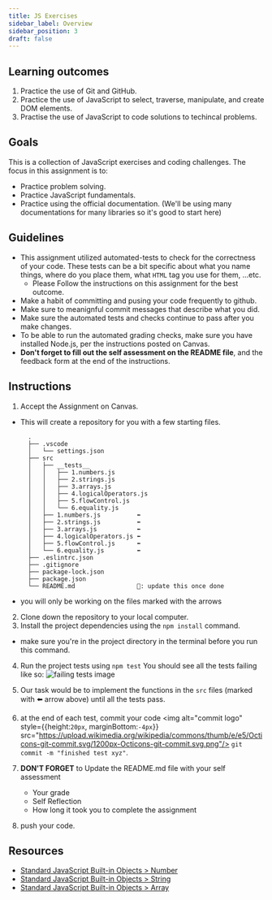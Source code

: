 ```yaml
---
title: JS Exercises
sidebar_label: Overview
sidebar_position: 3
draft: false
---
```

## Learning outcomes
1. Practice the use of Git and GitHub.
2. Practice the use of JavaScript to select, traverse, manipulate, and create DOM elements.
3. Practise the use of JavaScript to code solutions to techincal problems.

## Goals
This is a collection of JavaScript exercises and coding challenges. The focus in this assignment is to:
- Practice problem solving.
- Practice JavaScript fundamentals.
- Practice using the official documentation. (We'll be using many documentations for many libraries so it's good to start here)


## Guidelines
* This assignment utilized automated-tests to check for the correctness of your code. These tests can be a bit specific about what you name things, where do you place them, what `HTML` tag you use for them, ...etc.
  * Please Follow the instructions on this assignment for the best outcome.
* Make a habit of committing and pusing your code frequently to github.
* Make sure to meanignful commit messages that describe what you did.
* Make sure the automated tests and checks continue to pass after you make changes.
* To be able to run the automated grading checks, make sure you have installed Node.js, per the instructions posted on Canvas.
* **Don't forget to fill out the self assessment on the README file**, and the feedback form at the end of the instructions.

## Instructions
1. Accept the Assignment on Canvas.
  * This will create a repository for you with a few starting files.
    ```
      .
      ├── .vscode
      │   └── settings.json
      ├── src
      │   ├── __tests__
      │   │   ├── 1.numbers.js
      │   │   ├── 2.strings.js
      │   │   ├── 3.arrays.js
      │   │   ├── 4.logicalOperators.js
      │   │   ├── 5.flowControl.js
      │   │   └── 6.equality.js
      │   ├── 1.numbers.js          ⬅️
      │   ├── 2.strings.js          ⬅️
      │   ├── 3.arrays.js           ⬅️
      │   ├── 4.logicalOperators.js ⬅️
      │   ├── 5.flowControl.js      ⬅️
      │   └── 6.equality.js         ⬅️
      ├── .eslintrc.json
      ├── .gitignore
      ├── package-lock.json
      ├── package.json
      └── README.md                 🔼: update this once done
    ```
  * you will only be working on the files marked with the arrows
2. Clone down the repository to your local computer.
3. Install the project dependencies using the `npm install` command.
  * make sure you're in the project directory in the terminal before you run this command.
4. Run the project tests using `npm test`
  You should see all the tests failing like so:
  ![failing tests image](assets/failing_tests.png)

5. Our task would be to implement the functions in the `src` files (marked with ⬅️ arrow above) until all the tests pass.
6. at the end of each test, commit your code <img alt="commit logo" style={{height:`20px`, marginBottom:`-4px`}} src="https://upload.wikimedia.org/wikipedia/commons/thumb/e/e5/Octicons-git-commit.svg/1200px-Octicons-git-commit.svg.png"/> `git commit -m "finished test xyz"`.

7. **DON'T FORGET** to Update the README.md file with your self assessment
    * Your grade
    * Self Reflection
    * How long it took you to complete the assignment
8. push your code.


## Resources
- [Standard JavaScript Built-in Objects > Number](https://developer.mozilla.org/en-US/docs/Web/JavaScript/Reference/Global_Objects/Number)
- [Standard JavaScript Built-in Objects > String](https://developer.mozilla.org/en-US/docs/Web/JavaScript/Reference/Global_Objects/String)
- [Standard JavaScript Built-in Objects > Array](https://developer.mozilla.org/en-US/docs/Web/JavaScript/Reference/Global_Objects/Array)
